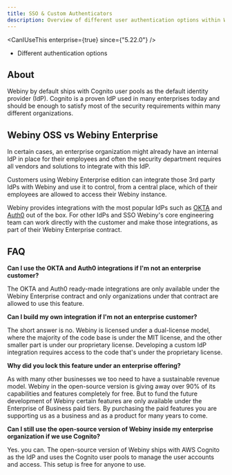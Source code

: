 ```yaml
---
title: SSO & Custom Authenticators
description: Overview of different user authentication options within Webiny
---
```



<CanIUseThis enterprise={true} since={"5.22.0"} />

<Alert type="success" title="What You’ll Learn">

- Different authentication options

</Alert>

## About

Webiny by default ships with Cognito user pools as the default identity provider (IdP). Cognito is a proven IdP used in many enterprises today and should be enough to satisfy most of the security requirements within many different organizations. 


## Webiny OSS vs Webiny Enterprise 

In certain cases, an enterprise organization might already have an internal IdP in place for their employees and often the security department requires all vendors and solutions to integrate with this IdP. 

Customers using Webiny Enterprise edition can integrate those 3rd party IdPs with Webiny and use it to control, from a central place, which of their employees are allowed to access their Webiny instance. 

Webiny provides integrations with the most popular IdPs such as [OKTA](/docs/{version}/enterprise/okta-integration) and [Auth0](/docs/{version}/enterprise/auth0-integration) out of the box. For other IdPs and SSO Webiny's core engineering team can work directly with the customer and make those integrations, as part of their Webiny Enterprise contract. 

## FAQ

**Can I use the OKTA and Auth0 integrations if I'm not an enterprise customer?**

The OKTA and Auth0 ready-made integrations are only available under the Webiny Enterprise contract and only organizations under that contract are allowed to use this feature. 

**Can I build my own integration if I'm not an enterprise customer?**

The short answer is no. Webiny is licensed under a dual-license model, where the majority of the code base is under the MIT license, and the other smaller part is under our proprietary license. Developing a custom IdP integration requires access to the code that's under the proprietary license. 

**Why did you lock this feature under an enterprise offering?**

As with many other businesses we too need to have a sustainable revenue model. Webiny in the open-source version is giving away over 90% of its capabilities and features completely for free. But to fund the future development of Webiny certain features are only available under the Enterprise of Business paid tiers. By purchasing the paid features you are supporting us as a business and as a product for many years to come. 

**Can I still use the open-source version of Webiny inside my enterprise organization if we use Cognito?**

Yes. you can. The open-source version of Webiny ships with AWS Cognito as the IdP and uses the Cognito user pools to manage the user accounts and access. This setup is free for anyone to use.  
